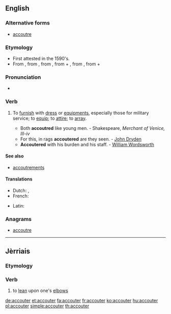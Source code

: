 ==English==

===Alternative forms===
* {{qualifier|Commonwealth}} [[accoutre]]

===Etymology===
* First attested in the 1590's.
* From {{etyl|fr|en}} {{term|accoutrer|lang=fr}}, from {{etyl|fro|en}} {{term|acoustrer|lang=fro}}, from {{etyl|VL.|en}} {{m|la|acconsūtūrāre||to equip with clothes}}, from {{etyl|la|en}} {{term|ad||to|lang=la}} + {{m|la|consūtūra||sewing, clothes}}, from {{etyl|la|en}} {{m|la|cōnsuō||to sew together}}, from {{etyl|la|en}} {{term|con||together|lang=la}} + {{m|la|suō||to sew}}

===Pronunciation===
* {{a|US}} {{IPA|/əˈku tɚ/|lang=en}}

===Verb===
{{en-verb}}

# {{context|transitive|lang=en}} To [[furnish]] with [[dress]] or [[equipment]]s, especially those for military service; to [[equip]]; to [[attire]]; to [[array]].
#* Both '''accoutred''' like young men. - Shakespeare, ''Merchant of Venice, III-iv''
#* For this, in rags '''accoutered''' are they seen. - [[w:John Dryden|John Dryden]]
#* '''Accoutered''' with his burden and his staff. - [[w:William Wordsworth|William Wordsworth]]

====See also====
* [[accoutrements]]

====Translations====
{{trans-top|to furnish with dress or equipments, especially those for military service; to equip; to attire; to array}}
{{trans-mid}}
{{trans-bottom}}

{{checktrans-top}}
* Dutch: {{t+|nl|voorzien}}, {{t+|nl|uitdossen}}
* French: {{t+|fr|accoutrer}}
{{trans-mid}}
* Latin: {{t|la|accustor}}
{{trans-bottom}}

===Anagrams===
* [[accoutre#English|accoutre]]

----

==Jèrriais==

===Etymology===
{{rfe|lang=roa-jer}}

===Verb===
{{roa-jer-verb}}

# {{context|reflexive|s'accouter|lang=roa-jer}} to [[lean]] upon one's [[elbow]]s

[[de:accouter]]
[[et:accouter]]
[[fa:accouter]]
[[fr:accouter]]
[[ko:accouter]]
[[hu:accouter]]
[[pl:accouter]]
[[simple:accouter]]
[[th:accouter]]